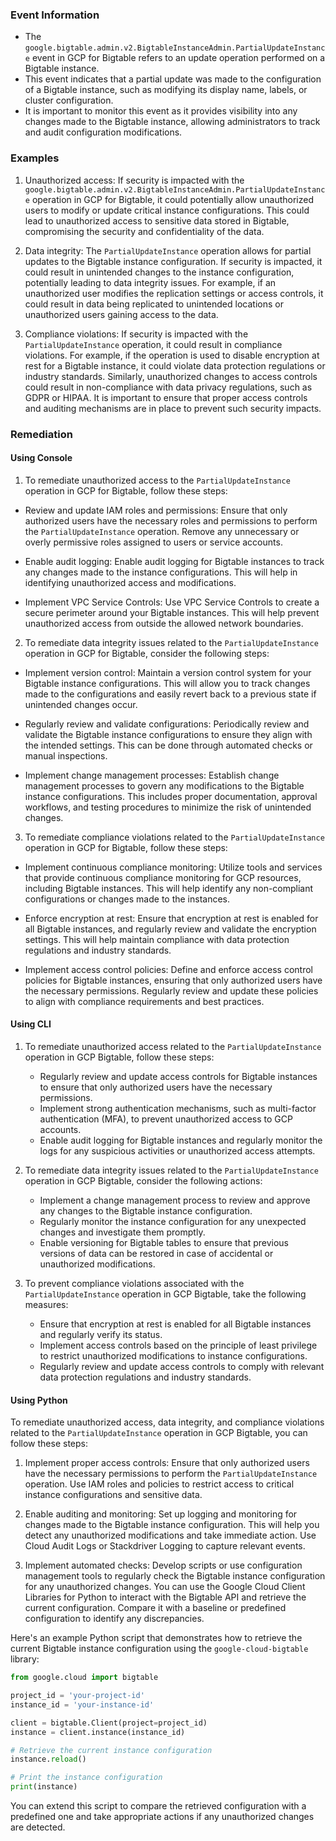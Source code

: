 
### Event Information

- The `google.bigtable.admin.v2.BigtableInstanceAdmin.PartialUpdateInstance` event in GCP for Bigtable refers to an update operation performed on a Bigtable instance.
- This event indicates that a partial update was made to the configuration of a Bigtable instance, such as modifying its display name, labels, or cluster configuration.
- It is important to monitor this event as it provides visibility into any changes made to the Bigtable instance, allowing administrators to track and audit configuration modifications.


### Examples

1. Unauthorized access: If security is impacted with the `google.bigtable.admin.v2.BigtableInstanceAdmin.PartialUpdateInstance` operation in GCP for Bigtable, it could potentially allow unauthorized users to modify or update critical instance configurations. This could lead to unauthorized access to sensitive data stored in Bigtable, compromising the security and confidentiality of the data.

2. Data integrity: The `PartialUpdateInstance` operation allows for partial updates to the Bigtable instance configuration. If security is impacted, it could result in unintended changes to the instance configuration, potentially leading to data integrity issues. For example, if an unauthorized user modifies the replication settings or access controls, it could result in data being replicated to unintended locations or unauthorized users gaining access to the data.

3. Compliance violations: If security is impacted with the `PartialUpdateInstance` operation, it could result in compliance violations. For example, if the operation is used to disable encryption at rest for a Bigtable instance, it could violate data protection regulations or industry standards. Similarly, unauthorized changes to access controls could result in non-compliance with data privacy regulations, such as GDPR or HIPAA. It is important to ensure that proper access controls and auditing mechanisms are in place to prevent such security impacts.

### Remediation

#### Using Console

1. To remediate unauthorized access to the `PartialUpdateInstance` operation in GCP for Bigtable, follow these steps:

- Review and update IAM roles and permissions: Ensure that only authorized users have the necessary roles and permissions to perform the `PartialUpdateInstance` operation. Remove any unnecessary or overly permissive roles assigned to users or service accounts.

- Enable audit logging: Enable audit logging for Bigtable instances to track any changes made to the instance configurations. This will help in identifying unauthorized access and modifications.

- Implement VPC Service Controls: Use VPC Service Controls to create a secure perimeter around your Bigtable instances. This will help prevent unauthorized access from outside the allowed network boundaries.

2. To remediate data integrity issues related to the `PartialUpdateInstance` operation in GCP for Bigtable, consider the following steps:

- Implement version control: Maintain a version control system for your Bigtable instance configurations. This will allow you to track changes made to the configurations and easily revert back to a previous state if unintended changes occur.

- Regularly review and validate configurations: Periodically review and validate the Bigtable instance configurations to ensure they align with the intended settings. This can be done through automated checks or manual inspections.

- Implement change management processes: Establish change management processes to govern any modifications to the Bigtable instance configurations. This includes proper documentation, approval workflows, and testing procedures to minimize the risk of unintended changes.

3. To remediate compliance violations related to the `PartialUpdateInstance` operation in GCP for Bigtable, follow these steps:

- Implement continuous compliance monitoring: Utilize tools and services that provide continuous compliance monitoring for GCP resources, including Bigtable instances. This will help identify any non-compliant configurations or changes made to the instances.

- Enforce encryption at rest: Ensure that encryption at rest is enabled for all Bigtable instances, and regularly review and validate the encryption settings. This will help maintain compliance with data protection regulations and industry standards.

- Implement access control policies: Define and enforce access control policies for Bigtable instances, ensuring that only authorized users have the necessary permissions. Regularly review and update these policies to align with compliance requirements and best practices.

#### Using CLI

1. To remediate unauthorized access related to the `PartialUpdateInstance` operation in GCP Bigtable, follow these steps:
   - Regularly review and update access controls for Bigtable instances to ensure that only authorized users have the necessary permissions.
   - Implement strong authentication mechanisms, such as multi-factor authentication (MFA), to prevent unauthorized access to GCP accounts.
   - Enable audit logging for Bigtable instances and regularly monitor the logs for any suspicious activities or unauthorized access attempts.

2. To remediate data integrity issues related to the `PartialUpdateInstance` operation in GCP Bigtable, consider the following actions:
   - Implement a change management process to review and approve any changes to the Bigtable instance configuration.
   - Regularly monitor the instance configuration for any unexpected changes and investigate them promptly.
   - Enable versioning for Bigtable tables to ensure that previous versions of data can be restored in case of accidental or unauthorized modifications.

3. To prevent compliance violations associated with the `PartialUpdateInstance` operation in GCP Bigtable, take the following measures:
   - Ensure that encryption at rest is enabled for all Bigtable instances and regularly verify its status.
   - Implement access controls based on the principle of least privilege to restrict unauthorized modifications to instance configurations.
   - Regularly review and update access controls to comply with relevant data protection regulations and industry standards.

#### Using Python

To remediate unauthorized access, data integrity, and compliance violations related to the `PartialUpdateInstance` operation in GCP Bigtable, you can follow these steps:

1. Implement proper access controls: Ensure that only authorized users have the necessary permissions to perform the `PartialUpdateInstance` operation. Use IAM roles and policies to restrict access to critical instance configurations and sensitive data.

2. Enable auditing and monitoring: Set up logging and monitoring for changes made to the Bigtable instance configuration. This will help you detect any unauthorized modifications and take immediate action. Use Cloud Audit Logs or Stackdriver Logging to capture relevant events.

3. Implement automated checks: Develop scripts or use configuration management tools to regularly check the Bigtable instance configuration for any unauthorized changes. You can use the Google Cloud Client Libraries for Python to interact with the Bigtable API and retrieve the current configuration. Compare it with a baseline or predefined configuration to identify any discrepancies.

Here's an example Python script that demonstrates how to retrieve the current Bigtable instance configuration using the `google-cloud-bigtable` library:

```python
from google.cloud import bigtable

project_id = 'your-project-id'
instance_id = 'your-instance-id'

client = bigtable.Client(project=project_id)
instance = client.instance(instance_id)

# Retrieve the current instance configuration
instance.reload()

# Print the instance configuration
print(instance)
```

You can extend this script to compare the retrieved configuration with a predefined one and take appropriate actions if any unauthorized changes are detected.

